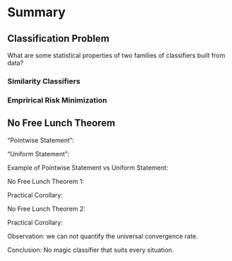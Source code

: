 # Summary
## Classification Problem
What are some statistical properties of two families of classifiers built from data?



### Similarity Classifiers



### Emprirical Risk Minimization




## No Free Lunch Theorem

"Pointwise Statement":

"Uniform Statement": 


Example of Pointwise Statement vs Uniform Statement:


No Free Lunch Theorem 1:


Practical Corollary:


No Free Lunch Theorem 2:

Practical Corollary:

Observation: we can not quantify the universal convergence rate.

Conclusion: No magic classifier that suits every situation.

